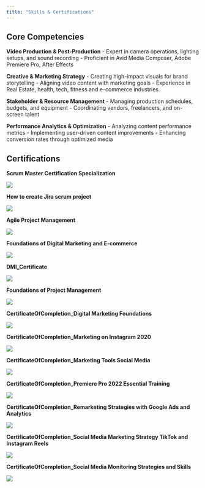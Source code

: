 ```yaml
---
title: "Skills & Certifications"
---
```


## Core Competencies

**Video Production & Post-Production** - Expert in camera operations, lighting setups, and sound recording - Proficient in Avid Media Composer, Adobe Premiere Pro, After Effects

**Creative & Marketing Strategy** - Creating high-impact visuals for brand storytelling - Aligning video content with marketing goals - Experience in Real Estate, health, tech, fitness and e-commerce industries

**Stakeholder & Resource Management** - Managing production schedules, budgets, and equipment - Coordinating vendors, freelancers, and on-screen talent

**Performance Analytics & Optimization** - Analyzing content performance metrics - Implementing user-driven content improvements - Enhancing conversion rates through optimized media

## Certifications

**Scrum Master Certification Specialization**

![](images/Scrum%20Master%20Certification%20Specialization.jpg)

**How to create Jira scrum project**

![](images/How%20to%20create%20Jira%20scrum%20project.jpg)

**Agile Project Management**

![](images/Agile%20Project%20Management.jpg)

**Foundations of Digital Marketing and E-commerce**

![](images/Foundations%20of%20Digital%20Marketing%20and%20E-commerce.jpg)

**DMI_Certificate**

![](images/DMICertificate.jpg)

**Foundations of Project Management** 

![](images/Foundations%20of%20Project%20Management.jpg)

**CertificateOfCompletion_Digital Marketing Foundations**

![](images/CertificateOfCompletion_Digital%20Marketing%20Foundations.jpg)

**CertificateOfCompletion_Marketing on Instagram 2020**

![](images/CertificateOfCompletion_Marketing%20on%20Instagram%202020.jpg)

**CertificateOfCompletion_Marketing Tools Social Media**

![](images/CertificateOfCompletion_Marketing%20Tools%20Social%20Media.jpg)

**CertificateOfCompletion_Premiere Pro 2022 Essential Training**

![](images/CertificateOfCompletion_Premiere%20Pro%202022%20Essential%20Training.jpg)

**CertificateOfCompletion_Remarketing Strategies with Google Ads and Analytics**

![](images/CertificateOfCompletion_Remarketing%20Strategies%20with%20Google%20Ads%20and%20Analytics.jpg)

**CertificateOfCompletion_Social Media Marketing Strategy TikTok and Instagram Reels**

![](images/CertificateOfCompletion_Social%20Media%20Marketing%20Strategy%20TikTok%20and%20Instagram%20Reels.jpg)

**CertificateOfCompletion_Social Media Monitoring Strategies and Skills**

![](images/CertificateOfCompletion_Social%20Media%20Monitoring%20Strategies%20and%20Skills.jpg)